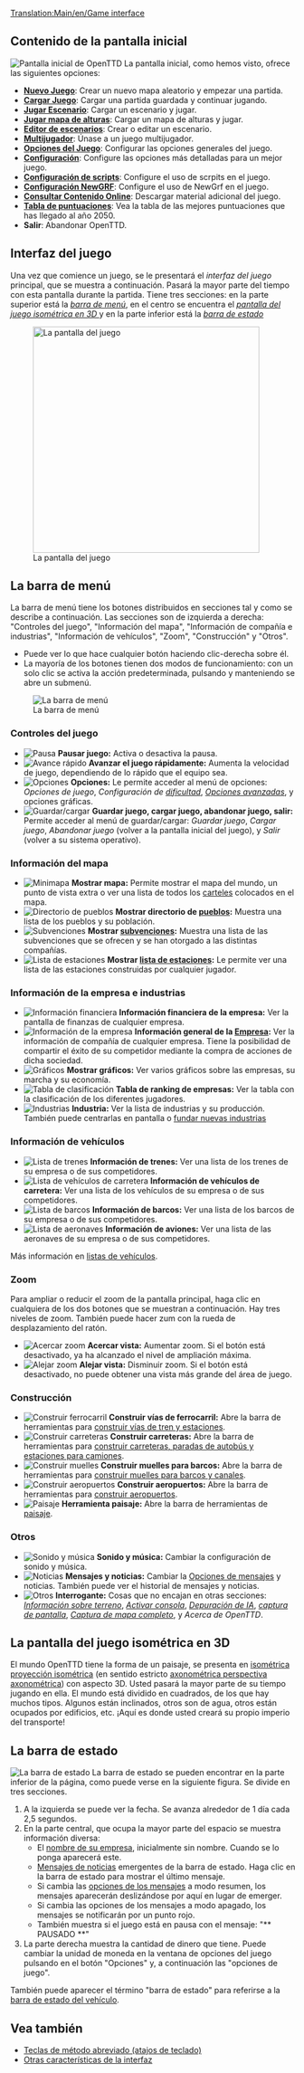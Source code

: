 [[Translation:Main/en/Game interface]]{{en/-}}{{es/Tabla de contenido}}
==Contenido de la pantalla inicial==
[[File:en/Menú Principal Open TTD 1.5.3.png|frame|center|Pantalla inicial de OpenTTD]]
La pantalla inicial, como hemos visto, ofrece las siguientes opciones:
* '''[[Main/es/Nuevo Juego|Nuevo Juego]]''': Crear un nuevo mapa aleatorio y empezar una partida.
* '''[[Main/es/Partidas salvadas|Cargar Juego]]''': Cargar una partida guardada y continuar jugando.
* '''[[Main/es/Escenario|Jugar Escenario]]''': Cargar un escenario y jugar.
* '''[[Main/es/Mapa de alturas|Jugar mapa de alturas]]''': Cargar un mapa de alturas y jugar.
* '''[[Main/es/Editor de escenarios|Editor de escenarios]]''': Crear o editar un escenario.
* '''[[Main/es/Multijugador|Multijugador]]''': Únase a un juego multijugador.
* '''[[Main/es/Opciones del Juego|Opciones del Juego]]''': Configurar las opciones generales del juego.
* '''[[Main/es/Opciones avanzadas|Configuración]]''': Configure las opciones más detalladas para un mejor juego.
* '''[[Main/es/Configuración de scripts|Configuración de scripts]]''': Configure el uso de scrpits en el juego.
* '''[[Main/es/NewGRF|Configuración NewGRF]]''': Configure el uso de NewGrf en el juego.
* '''[[Main/es/Contenido online|Consultar Contenido Online]]''': Descargar material adicional del juego.
* '''[[Main/es/Tabla de puntuaciones|Tabla de puntuaciones]]''': Vea la tabla de las mejores puntuaciones que has llegado al año 2050.
* '''Salir''': Abandonar OpenTTD.

==Interfaz del juego==
Una vez que comience un juego, se le presentará el ''interfaz del juego'' principal, que se muestra a continuación. Pasará la mayor parte del tiempo con esta pantalla durante la partida. Tiene tres secciones: en la parte superior está la ''[[Main/en/#La barra de menú|barra de menú]]'', en el centro se encuentra el ''[[Main/en/#La pantalla del juego isométrica en 3D|pantalla del juego isométrica en 3D ]]'' y en la parte inferior está la ''[[Main/en/#La barra de estado|barra de estado]]''

[[File:es/interface.png|thumb|none|400px|La pantalla del juego]]

==La barra de menú==
La barra de menú tiene los botones distribuidos en secciones tal y como se describe a continuación. Las secciones son de izquierda a derecha: "Controles del juego", "Información del mapa", "Información de compañía e industrias", "Información de vehículos", "Zoom", "Construcción" y "Otros".
* Puede ver lo que hace cualquier botón haciendo clic-derecha sobre él.
* La mayoría de los botones tienen dos modos de funcionamiento: con un solo clic se activa la acción predeterminada, pulsando y manteniendo se abre un submenú.
[[File:en/Menu bar.png|none|frame|La barra de menú]]

===Controles del juego===
*[[File:en/Pause button.png|Pausa]] '''Pausar juego:''' Activa o desactiva la pausa.
*[[File:en/Fast Forward button.png|Avance rápido]] '''Avanzar el juego rápidamente:''' Aumenta la velocidad de juego, dependiendo de lo rápido que el equipo sea.
*[[File:en/Options button.png|Opciones]] '''Opciones:''' Le permite acceder al menú de opciones: ''Opciones de juego'', ''Configuración de [[Main/es/Dificultad|dificultad]]'', ''[[Main/es/Opciones avanzadas|Opciones avanzadas]]'', y opciones gráficas.
*[[File:en/Save Load button.png|Guardar/cargar]] '''Guardar juego, cargar juego, abandonar juego, salir:''' Permite acceder al menú de guardar/cargar: ''Guardar juego'', ''Cargar juego'', ''Abandonar juego'' (volver a la pantalla inicial del juego), y ''Salir'' (volver a su sistema operativo).

===Información del mapa===
*[[File:en/Minimap button.png|Minimapa]] '''Mostrar mapa:''' Permite mostrar el mapa del mundo, un punto de vista extra o ver una lista de todos los [[Main/es/Carteles|carteles]] colocados en el mapa.
*[[File:en/Town directory button.png|Directorio de pueblos]] '''Mostrar directorio de [[Main/es/Pueblo|pueblos]]:''' Muestra una lista de los pueblos y su población.
*[[File:en/Subsidies button.png|Subvenciones]] '''Mostrar [[Main/es/Subvenciones|subvenciones]]:''' Muestra una lista de las subvenciones que se ofrecen y se han otorgado a las distintas compañías.
*[[File:en/Station list button.png|Lista de estaciones]] '''Mostrar [[Main/es/Lista de estaciones|lista de estaciones]]:''' Le permite ver una lista de las estaciones construidas por cualquier jugador.

===Información de la empresa e industrias===
*[[File:en/Finances screen button.png|Información financiera]] '''Información financiera de la empresa:''' Ver la pantalla de finanzas de cualquier empresa.
*[[File:en/Company information button.png|Información de la empresa]] '''Información general de la [[Main/es/Empresa de transporte|Empresa]]:''' Ver la información de compañía de cualquier empresa. Tiene la posibilidad de compartir el éxito de su competidor mediante la compra de acciones de dicha sociedad.
*[[File:en/Graphs button.png|Gráficos]] '''Mostrar gráficos:''' Ver varios gráficos sobre las empresas, su marcha y su economía.
*[[File:en/Company league table button.png|Tabla de clasificación]] '''Tabla de ranking de empresas:''' Ver la tabla con la clasificación de los diferentes jugadores.
*[[File:en/Industry button.png|Industrias]] '''Industria:''' Ver la lista de industrias y su producción. También puede centrarlas en pantalla o [[Main/en/Industrias/Es#Fundar nuevas industrias|fundar nuevas industrias]]

===Información de vehículos===
*[[File:en/Train Information button.png|Lista de trenes]] '''Información de trenes:''' Ver una lista de los trenes de su empresa o de sus competidores.
*[[File:en/Road Vehicle Information button.png|Lista de vehículos de carretera]] '''Información de vehículos de carretera:''' Ver una lista de los vehículos de su empresa o de sus competidores.
*[[File:en/Ship Information button.png|Lista de barcos]] '''Información de barcos:''' Ver una lista de los barcos de su empresa o de sus competidores.
*[[File:en/Aircraft Information button.png|Lista de aeronaves]] '''Información de aviones:''' Ver una lista de las aeronaves de su empresa o de sus competidores.

Más información en [[Main/es/Listas de vehículos|listas de vehículos]].

===Zoom===
Para ampliar o reducir el zoom de la pantalla principal, haga clic en cualquiera de los dos botones que se muestran a continuación. Hay tres niveles de zoom. También puede hacer zum con la rueda de desplazamiento del ratón.
*[[File:en/Zoom in button.png|Acercar zoom]] '''Acercar vista:''' Aumentar zoom. Si el botón está desactivado, ya ha alcanzado el nivel de ampliación máxima.
*[[File:en/Zoom out button.png|Alejar zoom]] '''Alejar vista:''' Disminuir zoom. Si el botón está desactivado, no puede obtener una vista más grande del área de juego.

===Construcción===
*[[File:en/Railroad build button.png|Construir ferrocarril]] '''Construir vías de ferrocarril:''' Abre la barra de herramientas para [[Main/es/Construcción de ferrocarriles|construir vías de tren y estaciones]].
*[[File:en/Road build button.png|Construir carreteras]] '''Construir carreteras:''' Abre la barra de herramientas para [[Main/es/Construir carreteras|construir carreteras, paradas de autobús y estaciones para camiones]].
*[[File:en/Dock build button.png|Construir muelles]] '''Construir muelles para barcos:''' Abre la barra de herramientas para [[Main/es/Construir rutas marítimas|construir muelles para barcos y canales]].
*[[File:en/Airport build button.png|Construir aeropuertos]] '''Construir aeropuertos:''' Abre la barra de herramientas para [[Main/es/Construir aeropuertos|construir aeropuertos]].
*[[File:en/Landscaping button.png|Paisaje]] '''Herramienta paisaje:''' Abre la barra de herramientas de [[Main/es/Paisaje|paisaje]].

===Otros===
*[[File:en/Sound Music button.png|Sonido y música]] '''Sonido y música:''' Cambiar la configuración de sonido y música.
*[[File:en/News button.png|Noticias]] '''Mensajes y noticias:''' Cambiar la [[Main/es/Opciones de mensajes|Opciones de mensajes]] y noticias. También puede ver el historial de mensajes y noticias.
*[[File:en/Other button.png|Otros]] '''Interrogante:''' Cosas que no encajan en otras secciones: ''[[Main/es/Información sobre terreno|Información sobre terreno]]'', ''[[Main/es/Consola|Activar consola]]'', ''[[Main/es/Depuración de IA|Depuración de IA]]'', ''[[Main/es/Captura de pantalla|captura de pantalla]]'', ''[[Main/es/Captura de mapa completo|Captura de mapa completo]]'', y ''Acerca de OpenTTD''.

==La pantalla del juego isométrica en 3D==
El mundo OpenTTD tiene la forma de un paisaje, se presenta en [http://www.wikipedia.org/wiki/es:proyección isométrica proyección isométrica] (en sentido estricto [http://www.wikipedia.org/wiki/es:perspectiva axonométrica perspectiva axonométrica]) con aspecto 3D. Usted pasará la mayor parte de su tiempo jugando en ella. El mundo está dividido en cuadrados, de los que hay muchos tipos. Algunos están inclinados, otros son de agua, otros están ocupados por edificios, etc. ¡Aquí es donde usted creará su propio imperio del transporte!

==La barra de estado==
[[File:es/status-bar.png|none|frame|La barra de estado]]
La barra de estado se pueden encontrar en la parte inferior de la página, como puede verse en la siguiente figura. Se divide en tres secciones.
#A la izquierda se puede ver la fecha. Se avanza alrededor de 1 día cada 2,5 segundos.
#En la parte central, que ocupa la mayor parte del espacio se muestra información diversa:
#*El [[Main/es/Empresa de transporte|nombre de su empresa]], inicialmente sin nombre. Cuando se lo ponga aparecerá este.
#*[[Main/es/Mensajes de noticias|Mensajes de noticias]] emergentes de la barra de estado. Haga clic en la barra de estado para mostrar el último mensaje.
#*Si cambia las [[Main/es/Opciones de mensajes|opciones de los mensajes]] a modo resumen, los mensajes aparecerán deslizándose por aquí en lugar de emerger.
#*Si cambia las opciones de los mensajes a modo apagado, los mensajes se notificarán por un punto rojo.
#* También muestra si el juego está en pausa con el mensaje: "** PAUSADO **"
#La parte derecha muestra la cantidad de dinero que tiene. Puede cambiar la unidad de moneda en la ventana de opciones del juego pulsando en el botón "Opciones" y, a continuación las "opciones de juego".

También puede aparecer el término "barra de estado" para referirse a la [[Main/es/Barra de estado|barra de estado del vehículo]].

==Vea también==
* [[Main/es/Teclas de método abreviado|Teclas de método abreviado (atajos de teclado)]]
* [[Main/es/Otras características de la interfaz|Otras características de la interfaz]]
